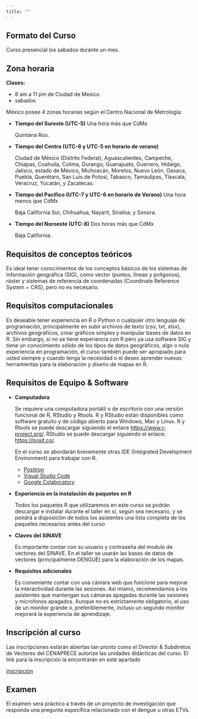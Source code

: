 ```yaml
---
title: ""
---
```


## Formato del Curso

Curso presencial los sabados durante un mes.

## Zona horaria

**Clases:**

-   8 am a 11 pm de Ciudad de Mexico
-   sabados

México posee 4 zonas horarias según el Centro Nacional de Metrología:

-   **Tiempo del Sureste (UTC-5)** Una hora más que CdMx

    Quintana Roo.

-   **Tiempo del Centro (UTC-6 y UTC-5 en horario de verano)**

    Ciudad de México (Distrito Federal), Aguascalientes, Campeche, Chiapas, Coahuila, Colima, Durango, Guanajuato, Guerrero, Hidalgo, Jalisco, estado de México, Michoacán, Morelos, Nuevo León, Oaxaca, Puebla, Querétaro, San Luis de Potosí, Tabasco, Tamaulipas, Tlaxcala, Veracruz, Yucatán, y Zacatecas.

-   **Tiempo del Pacífico (UTC-7 y UTC-6 en horario de Verano)** Una hora menos que CdMx

    Baja California Sur, Chihuahua, Nayarit, Sinaloa, y Sonora.

-   **Tiempo del Noroeste (UTC-8)** Dos horas más que CdMx

    Baja California.

## Requisitos de conceptos teóricos

Es ideal tener conocimientos de los conceptos básicos de los sistemas de información geográfica (SIG), como vector (puntos, líneas y polígonos), ráster y sistemas de referencia de coordenadas (Coordinate Reference System = CRS), pero no es necesario.

## Requisitos computacionales

Es deseable tener experiencia en R o Python o cualquier otro lenguaje de programación, principalmente en subir archivos de texto (csv, txt, xlsx), archivos geográficos, crear gráficos simples y manipular bases de datos en R. Sin embargo, si no se tiene experiencia con R pero ya usa software SIG y tiene un conocimiento sólido de los tipos de datos geográficos, algo o nula experiencia en programación, el curso también puede ser apropiado para usted siempre y cuando tenga la necesidad o el deseo aprender nuevas herramientas para la elaboración y diseño de mapas en R.

## Requisitos de Equipo & Software

-   **Computadora**

    Se requiere una computadora portátil o de escritorio con una versión funcional de R, RStudio y Rtools. R y RStudio están disponibles como software gratuito y de código abierto para Windows, Mac y Linux. R y Rtools se puede descargar siguiendo el enlace <https://www.r-project.org/>. RStudio se puede descargar siguiendo el enlace: <https://posit.co/>.

    En el curso se abordarán brevemente otras IDE (Integrated Development Environment) para trabajar con R.

    -   [Positron](https://positron.posit.co/download.html)
    -   [Visual Studio Code](https://code.visualstudio.com)
    -   [Google Colaboratory](https://colab.research.google.com)

-   **Experiencia en la instalación de paquetes en R**

    Todos los paquetes R que utilizaremos en este curso se podrán descargar e instalar durante el taller en sí, según sea necesario, y se pondrá a disposición de todos los asistentes una lista completa de los paquetes necesarios antes del curso

-   **Claves del SINAVE**

    Es importante contar con su usuario y contraseña del modulo de vectores del SINAVE. En el taller se usarán las bases de datos de vectores (principalmente DENGUE) para la elaboración de los mapas.

-   **Requisitos adicionales**

    Es conveniente contar con una cámara web que funcione para mejorar la interactividad durante las sesiones. Así mismo, recomendamos a los asistentes que mantengan sus cámaras apagadas durante las sesiones y microfonos apagados. Aunque no es estrictamente obligatorio, el uso de un monitor grande o, preferiblemente, incluso un segundo monitor mejorará la experiencia de aprendizaje.

## Inscripción al curso

Las inscripciones estarán abiertas tan pronto como el Director & Subdiretos de Vectores del CENAPRECE autorize las unidades didácticas del curso. El link para la inscripción la encontrarán en este apartado

[inscripción]()

## Examen

El examen sera práctico a través de un proyecto de investigación que responda una pregunta específica relacionado con el dengue u otras ETVs.
